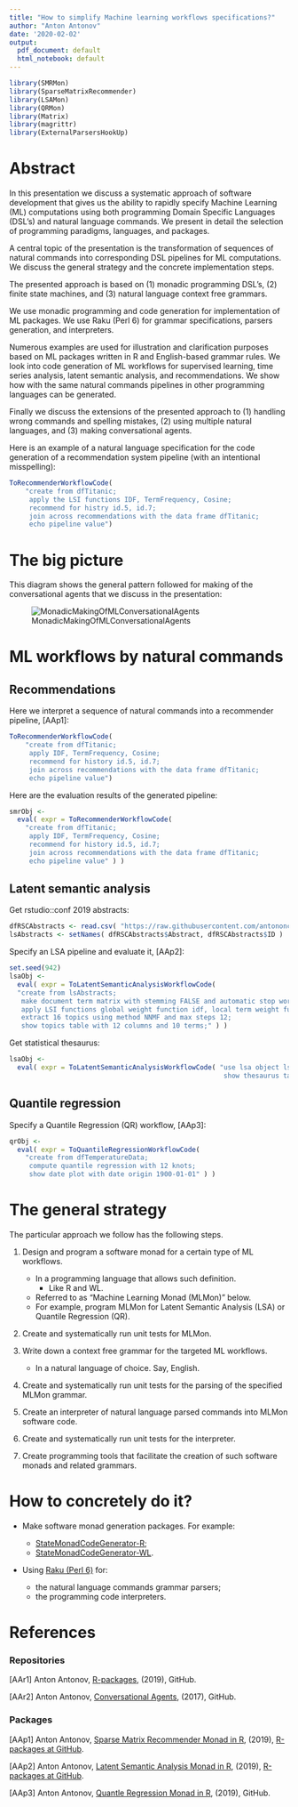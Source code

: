 ```yaml
---
title: "How to simplify Machine learning workflows specifications?"
author: "Anton Antonov"
date: '2020-02-02'
output:
  pdf_document: default
  html_notebook: default
---
```


```r
library(SMRMon)
library(SparseMatrixRecommender)
library(LSAMon)
library(QRMon)
library(Matrix)
library(magrittr)
library(ExternalParsersHookUp)
```


# Abstract 

In this presentation we discuss a systematic approach of software development
that gives us the ability to rapidly specify Machine Learning (ML) computations
using both programming Domain Specific Languages (DSL's) and natural language commands.
We present in detail the selection of programming paradigms, languages, and packages.

A central topic of the presentation is the transformation of sequences of natural 
commands into corresponding DSL pipelines for ML computations. 
We discuss the general strategy and the concrete implementation steps.

The presented approach is based on
(1) monadic programming DSL's, 
(2) finite state machines, and
(3) natural language context free grammars.

We use monadic programming and code generation for implementation of ML packages.
We use Raku (Perl 6) for grammar specifications, parsers generation, and interpreters.

Numerous examples are used for illustration and clarification purposes based on 
ML packages written in R and English-based grammar rules. We look into code generation 
of ML workflows for supervised learning, time series analysis, latent semantic analysis, 
and recommendations. We show how with the same natural commands pipelines in other
programming languages can be generated.

Finally we discuss the extensions of the presented approach to (1) handling wrong commands and
spelling mistakes, (2) using multiple natural languages, and (3) making conversational agents.

Here is an example of a natural language specification for the code generation of 
a recommendation system pipeline (with an intentional misspelling):

```r
ToRecommenderWorkflowCode( 
    "create from dfTitanic;
     apply the LSI functions IDF, TermFrequency, Cosine;
     recommend for histry id.5, id.7; 
     join across recommendations with the data frame dfTitanic; 
     echo pipeline value")
```

# The big picture

This diagram shows the general pattern followed for making of the conversational agents 
that we discuss in the presentation:

![MonadicMakingOfMLConversationalAgents](https://github.com/antononcube/ConversationalAgents/raw/master/ConceptualDiagrams/Monadic-making-of-ML-conversational-agents.jpg)

# ML workflows by natural commands

## Recommendations

Here we interpret a sequence of natural commands into a recommender pipeline, [AAp1]:

```r
ToRecommenderWorkflowCode( 
    "create from dfTitanic;
     apply IDF, TermFrequency, Cosine;
     recommend for history id.5, id.7; 
     join across recommendations with the data frame dfTitanic; 
     echo pipeline value")
```

Here are the evaluation results of the generated pipeline:



```r
smrObj <- 
  eval( expr = ToRecommenderWorkflowCode( 
    "create from dfTitanic;
     apply IDF, TermFrequency, Cosine;
     recommend for history id.5, id.7; 
     join across recommendations with the data frame dfTitanic; 
     echo pipeline value" ) )
```

## Latent semantic analysis

Get rstudio::conf 2019 abstracts:

```r
dfRSCAbstracts <- read.csv( "https://raw.githubusercontent.com/antononcube/SimplifiedMachineLearningWorkflows-book/master/Data/RStudio-conf-2019-abstracts.csv", stringsAsFactors = FALSE )
lsAbstracts <- setNames( dfRSCAbstracts$Abstract, dfRSCAbstracts$ID )
```

Specify an LSA pipeline and evaluate it, [AAp2]:

```r
set.seed(942)
lsaObj <-
  eval( expr = ToLatentSemanticAnalysisWorkflowCode( 
  "create from lsAbstracts;
   make document term matrix with stemming FALSE and automatic stop words;
   apply LSI functions global weight function idf, local term weight function none, normalizer function cosine;
   extract 16 topics using method NNMF and max steps 12;
   show topics table with 12 columns and 10 terms;" ) )
```

Get statistical thesaurus:

```r
lsaObj <- 
  eval( expr = ToLatentSemanticAnalysisWorkflowCode( "use lsa object lsaObj; 
                                                      show thesaurus table for dplyr, shiny, tidyverse;" ))
```

## Quantile regression

Specify a Quantile Regression (QR) workflow, [AAp3]:

```r
qrObj <-
  eval( expr = ToQuantileRegressionWorkflowCode( 
    "create from dfTemperatureData;
     compute quantile regression with 12 knots;
     show date plot with date origin 1900-01-01" ) )
```


# The general strategy

The particular approach we follow has the following steps.

1. Design and program a software monad for a certain type of ML workflows.
   - In a programming language that allows such definition.
     - Like R and WL.
   - Referred to as "Machine Learning Monad (MLMon)" below.
   - For example, program MLMon for Latent Semantic Analysis (LSA) or Quantile Regression (QR).
     
2. Create and systematically run unit tests for MLMon.
     
3. Write down a context free grammar for the targeted ML workflows.
   - In a natural language of choice. Say, English.
   
4. Create and systematically run unit tests for the parsing of the specified MLMon grammar.

5. Create an interpreter of natural language parsed commands into MLMon software code.

6. Create and systematically run unit tests for the interpreter.

7. Create programming tools that facilitate the creation of such software monads and related grammars.


# How to concretely do it?

- Make software monad generation packages. For example:

  - [StateMonadCodeGenerator-R](https://github.com/antononcube/R-packages/tree/master/StateMonadCodeGenerator);
  - [StateMonadCodeGenerator-WL](https://github.com/antononcube/MathematicaForPrediction/blob/master/MonadicProgramming/StateMonadCodeGenerator.m).

- Using [Raku (Perl 6)](https://www.raku.org) for:
  - the natural language commands grammar parsers;
  - the programming code interpreters.
  
 

# References

### Repositories

[AAr1] Anton Antonov, [R-packages](https://github.com/antononcube/R-packages), (2019), GitHub.

[AAr2] Anton Antonov, [Conversational Agents](https://github.com/antononcube/ConversationalAgents), (2017), GitHub.

### Packages

[AAp1] Anton Antonov, 
[Sparse Matrix Recommender Monad in R](https://github.com/antononcube/R-packages/tree/master/SMRMon-R), 
(2019),
[R-packages at GitHub](https://github.com/antononcube/R-packages).

[AAp2] Anton Antonov, 
[Latent Semantic Analysis Monad in R](https://github.com/antononcube/R-packages/tree/master/LSAMon-R), 
(2019),
[R-packages at GitHub](https://github.com/antononcube/R-packages).

[AAp3] Anton Antonov, 
[Quantle Regression Monad in R](https://github.com/antononcube/QRMon-R), 
(2019),
GitHub.

